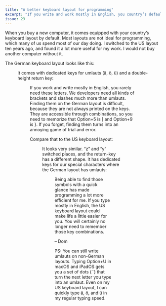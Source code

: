 ```yaml
---
title: "A better keyboard layout for programming"
excerpt: "If you write and work mostly in English, you country’s default keyboard layout might not be ideal."
issue: 23
---
```


When you buy a new computer, it comes equipped with your country’s keyboard layout by default. Most layouts are not ideal for programming, which many of us spend most of our day doing. I switched to the US layout ten years ago, and found it a lot more useful for my work. I would not buy another computer without it.

The German keyboard layout looks like this:

<Figure
  alt="The full German keyboard layout"
  caption="The full German keyboard layout"
  src="/assets/newsletters/a-better-keyboard-layout-for-programming/keyboard-layout-de.jpg"
/>

It comes with dedicated keys for umlauts (ä, ö, ü) and a double-height return key:

<Figure
  alt="The right section of the German keyboard layout"
  caption="The right section of the German keyboard layout"
  src="/assets/newsletters/a-better-keyboard-layout-for-programming/keyboard-layout-de-callout.jpg"
/>

If you work and write mostly in English, you rarely need these letters. We developers need all kinds of brackets and slashes much more than umlauts. Finding them on the German layout is difficult, because they are not always printed on the keys. They are accessible through combinations, so you need to memorize that Option+5 is [ and Option+9 is }. If you forget, finding them turns into an annoying game of trial and error.

Compare that to the US keyboard layout:

<Figure
  alt="The full US keyboard layout"
  caption="The full US keyboard layout"
  src="/assets/newsletters/a-better-keyboard-layout-for-programming/keyboard-layout-us.jpg"
/>

It looks very similar. “z” and “y” switched places, and the return-key has a different shape. It has dedicated keys for our special characters where the German layout has umlauts:

<Figure
  alt="The right section of the US keyboard layout"
  caption="The right section of the US keyboard layout"
  src="/assets/newsletters/a-better-keyboard-layout-for-programming/keyboard-layout-us-callout.jpg"
/>

Being able to find those symbols with a quick glance has made programming a lot more efficient for me. If you type mostly in English, the US keyboard layout could make life a little easier for you. You will certainly no longer need to remember those key combinations.

– Dom

PS: You can still write umlauts on non-German layouts. Typing Option+U in macOS and iPadOS gets you a set of dots (¨) that turn the next letter you type into an umlaut. Even on my US keyboard layout, I can quickly type ä, ö, and ü in my regular typing speed.
